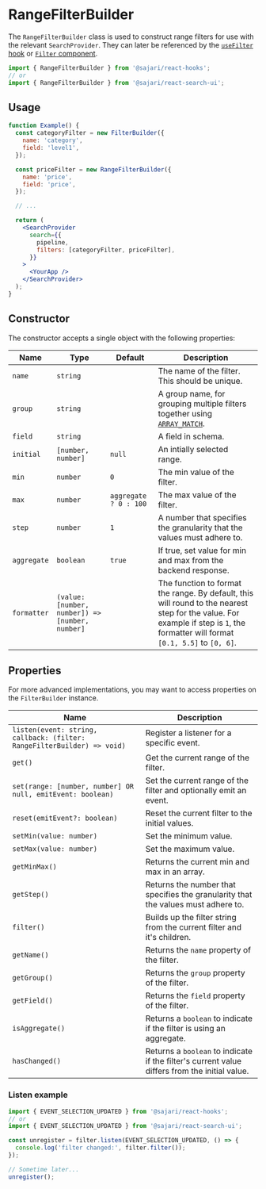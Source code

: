 
<SEO
  title="RangeFilterBuilder"
  scope={scopes.classes}
  description="The RangeFilterBuilder class is used to construct range filters for use with the relevant SearchProvider."
/>

# RangeFilterBuilder

The `RangeFilterBuilder` class is used to construct range filters for use with the relevant `SearchProvider`. They can later be referenced by the [`useFilter` hook](/hooks/usefilter) or [`Filter` component](/search-ui/filter).

```js
import { RangeFilterBuilder } from '@sajari/react-hooks';
// or
import { RangeFilterBuilder } from '@sajari/react-search-ui';
```

## Usage

```jsx live=false
function Example() {
  const categoryFilter = new FilterBuilder({
    name: 'category',
    field: 'level1',
  });

  const priceFilter = new RangeFilterBuilder({
    name: 'price',
    field: 'price',
  });

  // ...

  return (
    <SearchProvider
      search={{
        pipeline,
        filters: [categoryFilter, priceFilter],
      }}
    >
      <YourApp />
    </SearchProvider>
  );
}
```

## Constructor

The constructor accepts a single object with the following properties:

| Name        | Type                                            | Default               | Description                                                                                                                                                                      |
| ----------- | ----------------------------------------------- | --------------------- | -------------------------------------------------------------------------------------------------------------------------------------------------------------------------------- |
| `name`      | `string`                                        |                       | The name of the filter. This should be unique.                                                                                                                                   |
| `group`     | `string`                                        |                       | A group name, for grouping multiple filters together using [`ARRAY_MATCH`](https://docs.sajari.com/user-guide/integrating-search/filters/).                                      |
| `field`     | `string`                                        |                       | A field in schema.                                                                                                                                                               |
| `initial`   | `[number, number]`                              | `null`                | An intially selected range.                                                                                                                                                      |
| `min`       | `number`                                        | `0`                   | The min value of the filter.                                                                                                                                                     |
| `max`       | `number`                                        | `aggregate ? 0 : 100` | The max value of the filter.                                                                                                                                                     |
| `step`      | `number`                                        | `1`                   | A number that specifies the granularity that the values must adhere to.                                                                                                          |
| `aggregate` | `boolean`                                       | `true`                | If true, set value for min and max from the backend response.                                                                                                                    |
| `formatter` | `(value: [number, number]) => [number, number]` |                       | The function to format the range. By default, this will round to the nearest step for the value. For example if step is `1`, the formatter will format `[0.1, 5.5]` to `[0, 6]`. |

## Properties

For more advanced implementations, you may want to access properties on the `FilterBuilder` instance.

| Name                                                                    | Description                                                                                   |
| ----------------------------------------------------------------------- | --------------------------------------------------------------------------------------------- |
| `listen(event: string, callback: (filter: RangeFilterBuilder) => void)` | Register a listener for a specific event.                                                     |
| `get()`                                                                 | Get the current range of the filter.                                                          |
| `set(range: [number, number] OR null, emitEvent: boolean)`              | Set the current range of the filter and optionally emit an event.                             |
| `reset(emitEvent?: boolean)`                                            | Reset the current filter to the initial values.                                               |
| `setMin(value: number)`                                                 | Set the minimum value.                                                                        |
| `setMax(value: number)`                                                 | Set the maximum value.                                                                        |
| `getMinMax()`                                                           | Returns the current min and max in an array.                                                  |
| `getStep()`                                                             | Returns the number that specifies the granularity that the values must adhere to.             |
| `filter()`                                                              | Builds up the filter string from the current filter and it's children.                        |
| `getName()`                                                             | Returns the `name` property of the filter.                                                    |
| `getGroup()`                                                            | Returns the `group` property of the filter.                                                   |
| `getField()`                                                            | Returns the `field` property of the filter.                                                   |
| `isAggregate()`                                                         | Returns a `boolean` to indicate if the filter is using an aggregate.                          |
| `hasChanged()`                                                          | Returns a `boolean` to indicate if the filter's current value differs from the initial value. |

### Listen example

```js
import { EVENT_SELECTION_UPDATED } from '@sajari/react-hooks';
// or
import { EVENT_SELECTION_UPDATED } from '@sajari/react-search-ui';

const unregister = filter.listen(EVENT_SELECTION_UPDATED, () => {
  console.log('filter changed:', filter.filter());
});

// Sometime later...
unregister();
```
